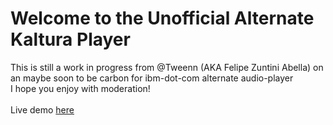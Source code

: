 
<Meta title="Player/Introduction" />

# Welcome to the Unofficial Alternate Kaltura Player

This is still a work in progress from @Tweenn (AKA Felipe Zuntini Abella) on an maybe soon to be carbon for ibm-dot-com alternate audio-player
<br />
I hope you enjoy with moderation!
<br />
<br />
Live demo <a target='blank' referrer='no-opener' href='https://ibm-carbon-alternate-kaltura-audio-player.surge.sh'>here</a>
